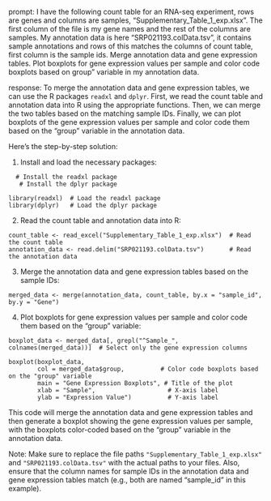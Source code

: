 prompt:
I have the following count table for an RNA-seq experiment, rows are genes and columns are samples, "Supplementary_Table_1_exp.xlsx". The first column of the file is my gene names and the rest of the columns are samples. My annotation data is here  "SRP021193.colData.tsv", it contains sample annotations and rows of this matches the columns of count table, first column is the sample ids. Merge annotation data and gene expression tables. Plot boxplots for gene expression values per sample and color code boxplots based on group" variable in my annotation data.

response:
To merge the annotation data and gene expression tables, we can use the R packages `readxl` and `dplyr`. First, we read the count table and annotation data into R using the appropriate functions. Then, we can merge the two tables based on the matching sample IDs. Finally, we can plot boxplots of the gene expression values per sample and color code them based on the "group" variable in the annotation data.

Here's the step-by-step solution:

1. Install and load the necessary packages:

```
  # Install the readxl package
   # Install the dplyr package

library(readxl)  # Load the readxl package
library(dplyr)   # Load the dplyr package
```

2. Read the count table and annotation data into R:

```
count_table <- read_excel("Supplementary_Table_1_exp.xlsx")  # Read the count table
annotation_data <- read.delim("SRP021193.colData.tsv")       # Read the annotation data
```

3. Merge the annotation data and gene expression tables based on the sample IDs:

```
merged_data <- merge(annotation_data, count_table, by.x = "sample_id", by.y = "Gene")
```

4. Plot boxplots for gene expression values per sample and color code them based on the "group" variable:

```
boxplot_data <- merged_data[, grepl("^Sample_", colnames(merged_data))]  # Select only the gene expression columns

boxplot(boxplot_data, 
        col = merged_data$group,          # Color code boxplots based on the "group" variable
        main = "Gene Expression Boxplots", # Title of the plot
        xlab = "Sample",                    # X-axis label
        ylab = "Expression Value")          # Y-axis label
```

This code will merge the annotation data and gene expression tables and then generate a boxplot showing the gene expression values per sample, with the boxplots color-coded based on the "group" variable in the annotation data.

Note: Make sure to replace the file paths `"Supplementary_Table_1_exp.xlsx"` and `"SRP021193.colData.tsv"` with the actual paths to your files. Also, ensure that the column names for sample IDs in the annotation data and gene expression tables match (e.g., both are named "sample_id" in this example).
